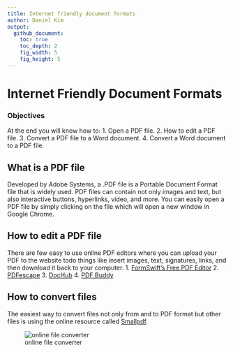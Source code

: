 ```yaml
---
title: Internet friendly document formats
author: Daniel Kim
output:
  github_document:
    toc: true
    toc_depth: 2
    fig_width: 5
    fig_height: 5
---
```


# Internet Friendly Document Formats

### Objectives
At the end you will know how to:
1. Open a PDF file.
2. How to edit a PDF file.
3. Convert a PDF file to a Word document.
4. Convert a Word document to a PDF file.

## What is a PDF file
Developed by Adobe Systems, a .PDF file is a Portable Document Format file that is widely used.
PDF files can contain not only images and text, but also interactive buttons, hyperlinks, video, and more.
You can easily open a PDF file by simply clicking on the file which will open a new window in Google Chrome.

## How to edit a PDF file
There are few easy to use online PDF editors where you can upload your PDF to the website todo things like insert images, text, signatures, links, and then download it back to your computer.
1. [FormSwift's Free PDF Editor](https://formswift.com/edit-pdf)
2. [PDFescape](https://www.pdfescape.com/windows/)
3. [DocHub](https://dochub.com/)
4. [PDF Buddy](https://www.pdfbuddy.com/)

## How to convert files
The easiest way to convert files not only from and to PDF format but other files is using the online resource called [Smallpdf](https://smallpdf.com/).

![online file converter](https://user-images.githubusercontent.com/19320775/27945425-e9470172-62ba-11e7-96c9-efedb79f9b93.PNG)

